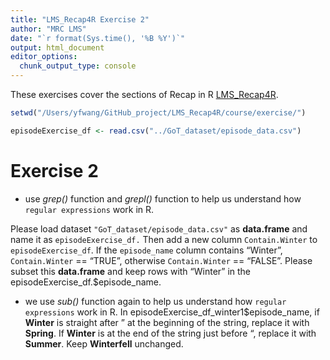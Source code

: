 ```yaml
---
title: "LMS_Recap4R Exercise 2"
author: "MRC LMS"
date: "`r format(Sys.time(), '%B %Y')`"
output: html_document
editor_options: 
  chunk_output_type: console
---
```


These exercises cover the sections of Recap in R [LMS_Recap4R](https://lmsbioinformatics.github.io/LMS_PlottingInR/course/R_Recap_n_RegularExp_Presentation.html#).


```r
setwd("/Users/yfwang/GitHub_project/LMS_Recap4R/course/exercise/")
```

```r
episodeExercise_df <- read.csv("../GoT_dataset/episode_data.csv")
```

# Exercise 2

* use _grep()_ function and _grepl()_ function to help us understand how `regular expressions` work in R. 

Please load dataset `"GoT_dataset/episode_data.csv"` as **data.frame** and name it as `episodeExercise_df.` Then add a new column `Contain.Winter` to `episodeExercise_df`. If the `episode_name` column contains "Winter", `Contain.Winter` == "TRUE", otherwise `Contain.Winter` == "FALSE". Please subset this **data.frame** and keep rows with "Winter" in the episodeExercise_df.$episode_name.


* we use _sub()_ function again to help us understand how `regular expressions` work in R. In episodeExercise_df_winter1$episode_name, if **Winter** is straight after " at the beginning of the string, replace it with **Spring**. If **Winter** is at the end of the string just before ", replace it with **Summer**. Keep **Winterfell** unchanged.



